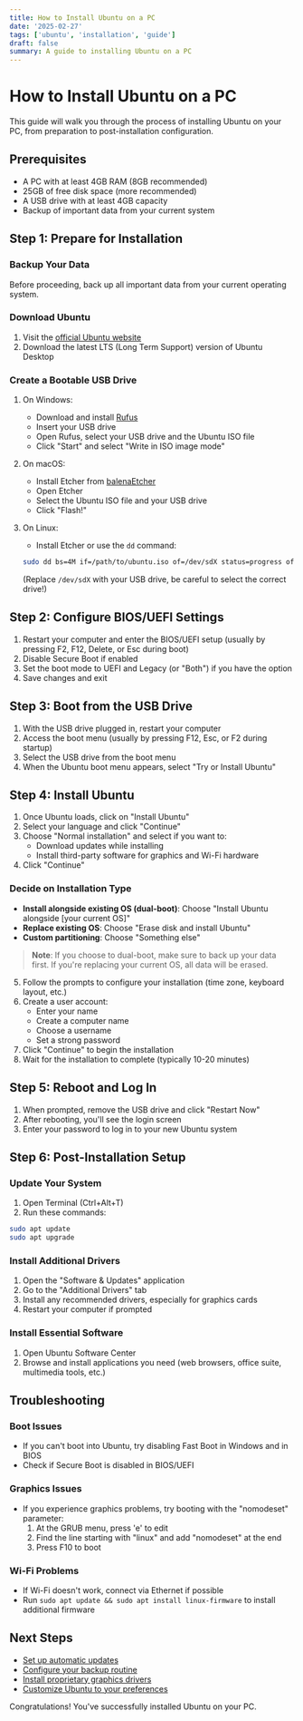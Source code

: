 ```yaml
---
title: How to Install Ubuntu on a PC
date: '2025-02-27'
tags: ['ubuntu', 'installation', 'guide']
draft: false
summary: A guide to installing Ubuntu on a PC
---
```


# How to Install Ubuntu on a PC

This guide will walk you through the process of installing Ubuntu on your PC, from preparation to post-installation configuration.

## Prerequisites

- A PC with at least 4GB RAM (8GB recommended)
- 25GB of free disk space (more recommended)
- A USB drive with at least 4GB capacity
- Backup of important data from your current system

## Step 1: Prepare for Installation

### Backup Your Data
Before proceeding, back up all important data from your current operating system.

### Download Ubuntu
1. Visit the [official Ubuntu website](https://ubuntu.com/download/desktop)
2. Download the latest LTS (Long Term Support) version of Ubuntu Desktop

### Create a Bootable USB Drive
1. On Windows:
   - Download and install [Rufus](https://rufus.ie/en/)
   - Insert your USB drive
   - Open Rufus, select your USB drive and the Ubuntu ISO file
   - Click "Start" and select "Write in ISO image mode"

2. On macOS:
   - Install Etcher from [balenaEtcher](https://www.balena.io/etcher/)
   - Open Etcher
   - Select the Ubuntu ISO file and your USB drive
   - Click "Flash!"

3. On Linux:
   - Install Etcher or use the `dd` command:
   ```bash
   sudo dd bs=4M if=/path/to/ubuntu.iso of=/dev/sdX status=progress oflag=sync
   ```
   (Replace `/dev/sdX` with your USB drive, be careful to select the correct drive!)

## Step 2: Configure BIOS/UEFI Settings

1. Restart your computer and enter the BIOS/UEFI setup (usually by pressing F2, F12, Delete, or Esc during boot)
2. Disable Secure Boot if enabled
3. Set the boot mode to UEFI and Legacy (or "Both") if you have the option
4. Save changes and exit

## Step 3: Boot from the USB Drive

1. With the USB drive plugged in, restart your computer
2. Access the boot menu (usually by pressing F12, Esc, or F2 during startup)
3. Select the USB drive from the boot menu
4. When the Ubuntu boot menu appears, select "Try or Install Ubuntu"

## Step 4: Install Ubuntu

1. Once Ubuntu loads, click on "Install Ubuntu"
2. Select your language and click "Continue"
3. Choose "Normal installation" and select if you want to:
   - Download updates while installing
   - Install third-party software for graphics and Wi-Fi hardware
4. Click "Continue"

### Decide on Installation Type
- **Install alongside existing OS (dual-boot)**: Choose "Install Ubuntu alongside [your current OS]"
- **Replace existing OS**: Choose "Erase disk and install Ubuntu"
- **Custom partitioning**: Choose "Something else"

> **Note**: If you choose to dual-boot, make sure to back up your data first. If you're replacing your current OS, all data will be erased.

5. Follow the prompts to configure your installation (time zone, keyboard layout, etc.)
6. Create a user account:
   - Enter your name
   - Create a computer name
   - Choose a username
   - Set a strong password
7. Click "Continue" to begin the installation
8. Wait for the installation to complete (typically 10-20 minutes)

## Step 5: Reboot and Log In

1. When prompted, remove the USB drive and click "Restart Now"
2. After rebooting, you'll see the login screen
3. Enter your password to log in to your new Ubuntu system

## Step 6: Post-Installation Setup

### Update Your System
1. Open Terminal (Ctrl+Alt+T)
2. Run these commands:
```bash
sudo apt update
sudo apt upgrade
```

### Install Additional Drivers
1. Open the "Software & Updates" application
2. Go to the "Additional Drivers" tab
3. Install any recommended drivers, especially for graphics cards
4. Restart your computer if prompted

### Install Essential Software
1. Open Ubuntu Software Center
2. Browse and install applications you need (web browsers, office suite, multimedia tools, etc.)

## Troubleshooting

### Boot Issues
- If you can't boot into Ubuntu, try disabling Fast Boot in Windows and in BIOS
- Check if Secure Boot is disabled in BIOS/UEFI

### Graphics Issues
- If you experience graphics problems, try booting with the "nomodeset" parameter:
  1. At the GRUB menu, press 'e' to edit
  2. Find the line starting with "linux" and add "nomodeset" at the end
  3. Press F10 to boot

### Wi-Fi Problems
- If Wi-Fi doesn't work, connect via Ethernet if possible
- Run `sudo apt update && sudo apt install linux-firmware` to install additional firmware

## Next Steps

- [Set up automatic updates](#)
- [Configure your backup routine](#)
- [Install proprietary graphics drivers](#)
- [Customize Ubuntu to your preferences](#)

Congratulations! You've successfully installed Ubuntu on your PC.
